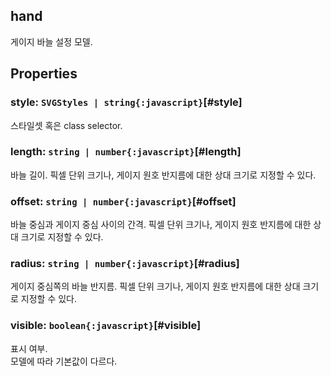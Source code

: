 ## hand
게이지 바늘 설정 모델.
## Properties

### style: `SVGStyles | string{:javascript}`[#style]
스타일셋 혹은 class selector.  

### length: `string | number{:javascript}`[#length]
바늘 길이.
픽셀 단위 크기나, 게이지 원호 반지름에 대한 상대 크기로 지정할 수 있다.  

### offset: `string | number{:javascript}`[#offset]
바늘 중심과 게이지 중심 사이의 간격.
픽셀 단위 크기나, 게이지 원호 반지름에 대한 상대 크기로 지정할 수 있다.  

### radius: `string | number{:javascript}`[#radius]
게이지 중심쪽의 바늘 반지름.
픽셀 단위 크기나, 게이지 원호 반지름에 대한 상대 크기로 지정할 수 있다.  

### visible: `boolean{:javascript}`[#visible]
표시 여부.\
모델에 따라 기본값이 다르다.
<FiddleLink label="Legend Visible" href="https:/jsfiddle.net/gh/get/library/pure/realgrid/realchart-demo/tree/master/common/legend-visible"/>  
